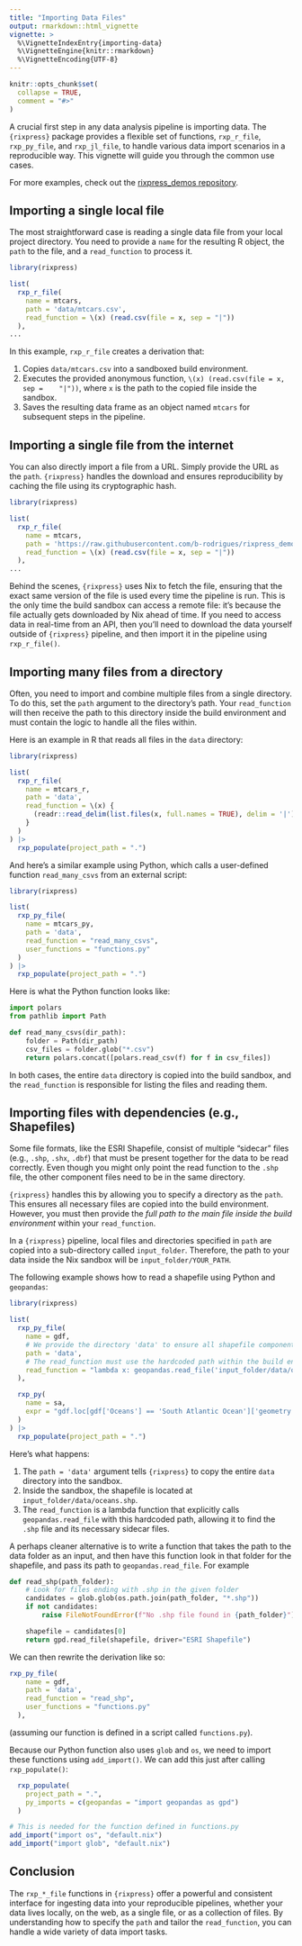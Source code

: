 ```yaml
---
title: "Importing Data Files"
output: rmarkdown::html_vignette
vignette: >
  %\VignetteIndexEntry{importing-data}
  %\VignetteEngine{knitr::rmarkdown}
  %\VignetteEncoding{UTF-8}
---
```


```r
knitr::opts_chunk$set(
  collapse = TRUE,
  comment = "#>"
)
```

A crucial first step in any data analysis pipeline is importing data. The
`{rixpress}` package provides a flexible set of functions, `rxp_r_file`,
`rxp_py_file`, and `rxp_jl_file`, to handle various data import scenarios in a
reproducible way. This vignette will guide you through the common use cases.

For more examples, check out the [rixpress_demos repository](https://github.com/b-rodrigues/rixpress_demos/).

## Importing a single local file

The most straightforward case is reading a single data file from your local
project directory. You need to provide a `name` for the resulting R object, the
`path` to the file, and a `read_function` to process it.

```r
library(rixpress)

list(
  rxp_r_file(
    name = mtcars,
    path = 'data/mtcars.csv',
    read_function = \(x) (read.csv(file = x, sep = "|"))
  ),
...
```

In this example, `rxp_r_file` creates a derivation that:

1. Copies `data/mtcars.csv` into a sandboxed build environment.
2. Executes the provided anonymous function, `\(x) (read.csv(file = x, sep =
   "|"))`, where `x` is the path to the copied file inside the sandbox.
3. Saves the resulting data frame as an object named `mtcars` for subsequent steps in the pipeline.

## Importing a single file from the internet

You can also directly import a file from a URL. Simply provide the URL as the
`path`. `{rixpress}` handles the download and ensures reproducibility by caching
the file using its cryptographic hash.

```r
library(rixpress)

list(
  rxp_r_file(
    name = mtcars,
    path = 'https://raw.githubusercontent.com/b-rodrigues/rixpress_demos/refs/heads/master/basic_r/data/mtcars.csv',
    read_function = \(x) (read.csv(file = x, sep = "|"))
  ),
...
```

Behind the scenes, `{rixpress}` uses Nix to fetch the file, ensuring that the
exact same version of the file is used every time the pipeline is run. This is
the only time the build sandbox can access a remote file: it's because the file
actually gets downloaded by Nix ahead of time. If you need to access data in
real-time from an API, then you'll need to download the data yourself
outside of `{rixpress}` pipeline, and then import it in the pipeline using
`rxp_r_file()`.

## Importing many files from a directory

Often, you need to import and combine multiple files from a single directory. To
do this, set the `path` argument to the directory's path. Your `read_function`
will then receive the path to this directory inside the build environment and
must contain the logic to handle all the files within.

Here is an example in R that reads all files in the `data` directory:

```r
library(rixpress)

list(
  rxp_r_file(
    name = mtcars_r,
    path = 'data',
    read_function = \(x) {
      (readr::read_delim(list.files(x, full.names = TRUE), delim = '|'))
    }
  )
) |>
  rxp_populate(project_path = ".")
```

And here's a similar example using Python, which calls a user-defined function
`read_many_csvs` from an external script:

```r
library(rixpress)

list(
  rxp_py_file(
    name = mtcars_py,
    path = 'data',
    read_function = "read_many_csvs",
    user_functions = "functions.py"
  )
) |>
  rxp_populate(project_path = ".")
```

Here is what the Python function looks like:

```py
import polars
from pathlib import Path

def read_many_csvs(dir_path):
    folder = Path(dir_path)
    csv_files = folder.glob("*.csv")
    return polars.concat([polars.read_csv(f) for f in csv_files])
```

In both cases, the entire `data` directory is copied into the build sandbox, and
the `read_function` is responsible for listing the files and reading them.

## Importing files with dependencies (e.g., Shapefiles)

Some file formats, like the ESRI Shapefile, consist of multiple "sidecar" files
(e.g., `.shp`, `.shx`, `.dbf`) that must be present together for the data to be
read correctly. Even though you might only point the read function to the `.shp`
file, the other component files need to be in the same directory.

`{rixpress}` handles this by allowing you to specify a directory as the `path`.
This ensures all necessary files are copied into the build environment. However,
you must then provide the *full path to the main file inside the build
environment* within your `read_function`.

In a `{rixpress}` pipeline, local files and directories specified in `path` are
copied into a sub-directory called `input_folder`. Therefore, the path to your
data inside the Nix sandbox will be `input_folder/YOUR_PATH`.

The following example shows how to read a shapefile using Python and
`geopandas`:

```r
library(rixpress)

list(
  rxp_py_file(
    name = gdf,
    # We provide the directory 'data' to ensure all shapefile components are copied.
    path = 'data',
    # The read_function must use the hardcoded path within the build environment.
    read_function = "lambda x: geopandas.read_file('input_folder/data/oceans.shp', driver='ESRI Shapefile')"
  ),

  rxp_py(
    name = sa,
    expr = "gdf.loc[gdf['Oceans'] == 'South Atlantic Ocean']['geometry'].loc[0]"
  )
) |>
  rxp_populate(project_path = ".")
```

Here's what happens:

1. The `path = 'data'` argument tells `{rixpress}` to copy the entire `data`
   directory into the sandbox.
2. Inside the sandbox, the shapefile is located at
   `input_folder/data/oceans.shp`.
3. The `read_function` is a lambda function that explicitly calls
   `geopandas.read_file` with this hardcoded path, allowing it to find the
   `.shp` file and its necessary sidecar files.

A perhaps cleaner alternative is to write a function that takes the path to the
data folder as an input, and then have this function look in that folder for the
shapefile, and pass its path to `geopandas.read_file`. For example

```py
def read_shp(path_folder):
    # Look for files ending with .shp in the given folder
    candidates = glob.glob(os.path.join(path_folder, "*.shp"))
    if not candidates:
        raise FileNotFoundError(f"No .shp file found in {path_folder}")

    shapefile = candidates[0]
    return gpd.read_file(shapefile, driver="ESRI Shapefile")
```

We can then rewrite the derivation like so:

```r
rxp_py_file(
    name = gdf,
    path = 'data',
    read_function = "read_shp",
    user_functions = "functions.py"
  ),
```

(assuming our function is defined in a script called `functions.py`).

Because our Python function also uses `glob` and `os`, we need to import these
functions using `add_import()`. We can add this just after calling
`rxp_populate()`:


```r
  rxp_populate(
    project_path = ".",
    py_imports = c(geopandas = "import geopandas as gpd")
  )

# This is needed for the function defined in functions.py
add_import("import os", "default.nix")
add_import("import glob", "default.nix")
```

## Conclusion

The `rxp_*_file` functions in `{rixpress}` offer a powerful and consistent
interface for ingesting data into your reproducible pipelines, whether your data
lives locally, on the web, as a single file, or as a collection of files. By
understanding how to specify the `path` and tailor the `read_function`, you can
handle a wide variety of data import tasks.
